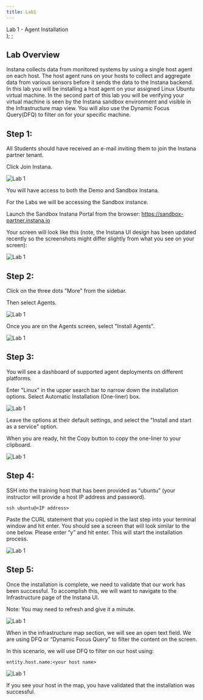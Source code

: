 ```yaml
---
title: Lab1
---
```

  <span>
    Lab 1 - Agent Installation <br />
  </span>
);
;

## Lab Overview

Instana collects data from monitored systems by using a single host agent on each host. The host agent runs on your hosts to collect and aggregate data from various sensors before it sends the data to the Instana backend.  In this lab you will be installing a host agent on your assigned Linux Ubuntu virtual machine.   In the second part of this lab you will be verifying your virtual machine is seen by the Instana sandbox environment and visible in the Infrastructure map view.  You will also use the Dynamic Focus Query(DFQ) to filter on for your specific machine.

## Step 1: 

All Students should have received an e-mail inviting them to join the Instana partner tenant. 

Click Join Instana.

![Lab 1](images/lab1.1.png)

You will have access to both the Demo and Sandbox Instana. 

For the Labs we will be accessing the Sandbox instance. 

Launch the Sandbox Instana Portal from the browser: https://sandbox-partner.instana.io 

Your screen will look like this (note, the Instana UI design has been updated recently so the screenshots might differ slightly from what you see on your screen): 

![Lab 1](images/lab1.2.png)

## Step 2:

Click on the three dots "More" from the sidebar.

Then select Agents.

![Lab 1](images/lab1.3.png)

Once you are on the Agents screen, select "Install Agents".

![Lab 1](images/lab1.4.png)

## Step 3:

You will see a dashboard of supported agent deployments on different platforms.

Enter "Linux" in the upper search bar to narrow down the installation options. Select Automatic Installation (One-liner) box.

![Lab 1](images/lab1.5a.png)


Leave the options at their default settings, and select the "Install and start as a service" option.

When you are ready, hit the Copy button to copy the one-liner to your clipboard.

![Lab 1](images/lab1.5b.png)

## Step 4:

SSH into the training host that has been provided as “ubuntu” (your instructor will provide a host IP address and password).

```
ssh ubuntu@<IP address>
```

Paste the CURL statement that you copied in the last step into your terminal window and hit enter. 
You should see a screen that will look similar to the one below. Please enter “y” and hit enter. This will  start the installation process.

![Lab 1](images/lab1.6.png)

## Step 5:

Once the installation is complete, we need to validate that our work has been successful. 
To accomplish this, we will want to navigate to the Infrastructure page of the Instana UI. 

Note: You may need to refresh and give it a minute. 

![Lab 1](images/lab1.7.png)

When in the infrastructure map section, we will see an open text field. 
We are using DFQ or “Dynamic Focus Query” to filter the content on the screen. 

In this scenario, we will use DFQ to filter on our host using:

```
entity.host.name:<your host name> 
```

![Lab 1](images/lab1.8.png)

If you see your host in the map, you have validated that the installation was successful. 
